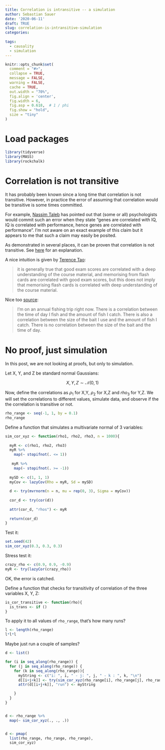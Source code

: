 ```yaml
---
title: Correlation is intransitive -- a simulation
author: Sebastian Sauer
date: '2020-06-11'
draft: TRUE
slug: correlation-is-intransitive-simulation
categories:
  
tags:
  - causality
  - simulation
---
```




```r
knitr::opts_chunk$set(
  comment = "#>",
  collapse = TRUE,
  message = FALSE,
  warning = FALSE,
  cache = TRUE,
  out.width = "70%",
  fig.align = 'center',
  fig.width = 6,
  fig.asp = 0.618,  # 1 / phi
  fig.show = "hold",
  size = "tiny"
)
```



# Load packages

```r
library(tidyverse)
library(MASS)
library(rockchalk)
```



# Correlation is not transitive

It has probably been known since a long time that correlation is not transitive. However, in practice the error of assuming that correlation would be transitive is some times committed.

For example, [Nassim Taleb](https://www.youtube.com/watch?v=hgXda891uNw) has pointed out that (some or all) psychologists would commit such an error when they state "genes are correlated with IQ, IQ is correlated with performance, hence genes are correlated with performance". I'm not aware on an exact example of this claim but it appears to me that such a claim may easily be posited.

As demonstrated in several places, it can be proven that correlation is not transitive. See [here](https://stats.stackexchange.com/questions/181376/is-correlation-transitive) for an explanation.

A nice intuition is given by [Terence Tao](https://terrytao.wordpress.com/2014/06/05/when-is-correlation-transitive/):


>    it is generally true that good exam scores are correlated with a deep understanding of the course material, and memorising from flash cards are correlated with good exam scores, but this does not imply that memorising flash cards is correlated with deep understanding of the course material.



Nice too [source](https://stats.stackexchange.com/questions/5747/if-a-and-b-are-correlated-with-c-why-are-a-and-b-not-necessarily-correlated?noredirect=1&lq=1):


>   I'm on an annual fishing trip right now. There is a correlation between the time of day I fish and the amount of fish I catch. There is also a correlation between the size of the bait I use and the amount of fish I catch. There is no correlation between the size of the bait and the time of day.


# No proof, just simulation

In this post, we are not looking at proofs, but only to simulation.



Let X, Y, and Z be standard normal Gaussians:

$$
X,Y,Z \sim \mathcal{N}(0,1)
$$


Now, define the correlations as $\rho_1$ for X,Y, $\rho_2$ for X,Z and $rho_3$ for Y,Z. We will set the correlations to different values, simulate data, and observe if the the correlation is transitive or not.

```r
rho_range <- seq(-1, 1, by = 0.1)
rho_range
```


Define a function that simulates a multivariate normal of 3 variables:

```r
sim_cor_xyz <- function(rho1, rho2, rho3, n = 1000){
  
  myR <- c(rho1, rho2, rho3)
  myR %>% 
    map(~ stopifnot(. <= 1))
 
   myR %>% 
    map(~ stopifnot(. >= -1))
  
  mySD <- c(1, 1, 1)
  myCov <- lazyCov(Rho = myR, Sd = mySD)
  
  d <- try(mvrnorm(n = n, mu = rep(0, 3), Sigma = myCov))
  
  cor_d <- try(cor(d))
  
  attr(cor_d, "rhos") <- myR
  
  return(cor_d)
}
```


Test it:

```r
set.seed(42)
sim_cor_xyz(0.3, 0.3, 0.3)
```


Stress test it:

```r
crazy_rho <- c(0.9, 0.9, -0.9)
myR <- try(lazyCor(crazy_rho))
```


OK, the error is catched.


Define a function that checks for transitivity of correlation of the three variables X, Y, Z:

```r
is_cor_transitive <- function(rho){
  is_trans <- if ()
}
```



To apply it to all values of `rho_range`, that's how many runs?

```r
l <- length(rho_range)
l*l*l
```


Maybe just run a couple of samples?





```r

d <- list()

for (i in seq_along(rho_range)) {
  for (j in seq_along(rho_range)) {
    for (k in seq_along(rho_range)){
      myString <- c("i: ", i, " - j: ", j, " - k : ", k, "\n")
      d[[i+j+k]] <- try(sim_cor_xyz(rho_range[i], rho_range[j], rho_range[k]))
      attr(d[[i+j+k]], "run") <- myString

    }
  }
}



```


```r

d <- rho_range %>% 
  map(~ sim_cor_xyz(., ., .))


d <- pmap(
  list(rho_range, rho_range, rho_range),
  sim_cor_xyz)

```

